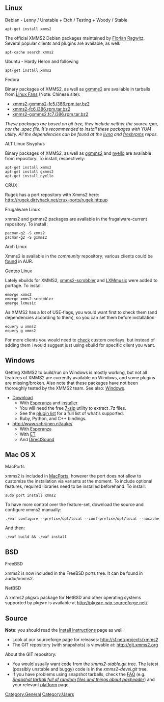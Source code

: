 {{ReleaseStatus}}

== Linux ==

; Debian - Lenny / Unstable + Etch / Testing + Woody / Stable

 apt-get install xmms2

The official XMMS2 Debian packages maintained by [[User:rafl|Florian Ragwitz]]. Several popular clients and plugins are available, as well:

 apt-cache search xmms2

; Ubuntu - Hardy Heron and following

 apt-get install xmms2

; Fedora

Binary packages of XMMS2, as well as [[Client:gxmms2 | gxmms2]] are available in tarballs from [http://www.linuxfans.org Linux Fans] (Note: Chinese site):

* [http://www.linuxfans.org/nuke/modules.php?name=Site_Downloads&op=mydown&did=4288 xmms2-gxmms2-fc5.i386.rpm.tar.bz2]
* [http://www.linuxfans.org/nuke/modules.php?name=Site_Downloads&op=mydown&did=4587 xmms2-fc6.i386.rpm.tar.bz2]
* [http://www.linuxfans.org/nuke/modules.php?name=Site_Downloads&op=mydown&did=4846 xmms2-gxmms2.fc7.i386.rpm.tar.bz2]

''These packages are based on git tree, they include neither the source rpm, nor the .spec file. It's recommended to install these packages with YUM utility. All the dependencies can be found at the [http://rpm.livna.org/ livna] and [http://freshrpms.net/ freshrpms] repos.''

; ALT Linux Sisyphus

Binary packages of XMMS2, as well as [[Client:gxmms2 | gxmms2]] and [[Client:nyello | nyello]] are available from repository. To install, respectively:
 apt-get install xmms2
 apt-get install gxmms2
 apt-get install nyello

; CRUX
Rugek has a port repository with Xmms2 here: http://rugek.dirtyhack.net/crux-ports/rugek.httpup

; Frugalware Linux

xmms2 and gxmms2 packages are available in the frugalware-current repository. To install :
 pacman-g2 -S xmms2
 pacman-g2 -S gxmms2

; Arch Linux
Xmms2 is available in the ''community'' repository; various clients could be [http://aur.archlinux.org/packages.php?K=xmms2 found] in AUR.

; Gentoo Linux
Lately ebuilds for XMMS2, [http://xmms2.org/wiki/Client:XMMS2-Scrobbler xmms2-scrobbler] and [http://xmms2.org/wiki/Client:LXMusic LXMmusic] were added to portage. To install:
 emerge xmms2
 emerge xmms2-scrobbler
 emerge lxmusic

As XMMS2 has a lot of USE-flags, you would want first to check them (and dependencies according to them), so you can set them before installation:
 equery u xmms2
 equery g xmms2

For more clients you would need to [http://gpo.zugaina.org/Search?search=xmms2 check] custom overlays, but instead of adding them i would suggest just using ebuild for specific client you want.


== Windows ==
Getting XMMS2 to build/run on Windows is mostly working, but not all features of XMMS2 are currently available on Windows, and some plugins are missing/broken. Also note that these packages have not been thoroughly tested by the XMMS2 team. See also: [[Windows]].

* [http://xmms2.org/~puzzles/win32/XMMS2-DrJekyll.7z Download]
** With [[Client:Esperanza|Esperanza]] and [http://xmms2.org/~puzzles/win32/ installer].
** You will need the free [http://www.7-zip.org/ 7-zip] utility to extract .7z files.
** See the [http://xmms2.org/~puzzles/win32/plugin_list.txt plugin list] for a full list of what's supported.
** Ruby, Python, and C++ bindings.
* http://www.schrijnen.nl/auke/
** With [[Client:Esperanza|Esperanza]]
** With [[ET]]
** And [[Component:DirectSound|DirectSound]]

== Mac OS X ==

; MacPorts
xmms2 is included in [http://www.macports.org MacPorts], however the port does not allow to customize the installation via variants at the moment. To include optional features, required libraries need to be installed beforehand. To install:
 sudo port install xmms2


To have more control over the feature-set, download the source and configure xmms2 manually:
 ./waf configure --prefix=/opt/local --conf-prefix=/opt/local --nocache

And then:
 ./waf build && ./waf install

== BSD ==

; FreeBSD
xmms2 is now included in the FreeBSD ports tree. It can be found in audio/xmms2.

; NetBSD
A xmms2 pkgsrc package for NetBSD and other operating systems supported by pkgsrc is available at http://pkgsrc-wip.sourceforge.net/.

== Source ==
'''Note''': you should read the [[Install instructions]] page as well.
* Look at our sourceforge page for releases: http://sf.net/projects/xmms2
* The GIT repository (with snapshots) is viewable at: http://git.xmms2.org

About the GIT repository:
* You would usually want code from the ''xmms2-stable.git'' tree. The latest (possibly unstable and buggy) code is in the ''xmms2-devel.git'' tree.
* If you have problems using snapshot tarballs, check the [[FAQ]] (e.g. ''[[FAQ#Snapshot_tarball_full_of_random_files_and_things_about_.27paxheader.27 | Snapshot tarball full of random files and things about paxheader]]'') and your relevant [[:Category:Platforms | platform]] page.

[[Category:General]]
[[Category:Users]]